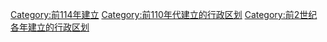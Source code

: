 [[Category:前114年建立|Category:前114年建立]]
[[Category:前110年代建立的行政区划|Category:前110年代建立的行政区划]]
[[Category:前2世纪各年建立的行政区划|Category:前2世纪各年建立的行政区划]]